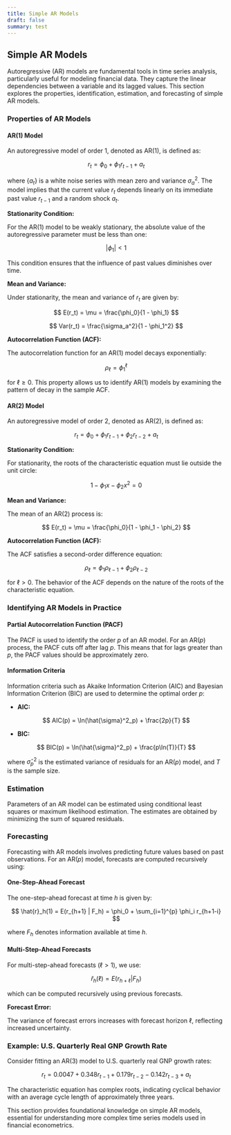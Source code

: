 ```yaml
---
title: Simple AR Models
draft: false
summary: test
---
```



<TOCInline toc={props.toc} asDisclosure />

## Simple AR Models

Autoregressive (AR) models are fundamental tools in time series analysis, particularly useful for modeling financial data. They capture the linear dependencies between a variable and its lagged values. This section explores the properties, identification, estimation, and forecasting of simple AR models.

### Properties of AR Models

#### AR(1) Model

An autoregressive model of order 1, denoted as AR(1), is defined as:

$$
r_t = \phi_0 + \phi_1 r_{t-1} + a_t
$$

where $\{a_t\}$ is a white noise series with mean zero and variance $\sigma_a^2$. The model implies that the current value $r_t$ depends linearly on its immediate past value $r_{t-1}$ and a random shock $a_t$.

**Stationarity Condition:**

For the AR(1) model to be weakly stationary, the absolute value of the autoregressive parameter must be less than one:

$$
|\phi_1| < 1
$$

This condition ensures that the influence of past values diminishes over time.

**Mean and Variance:**

Under stationarity, the mean and variance of $r_t$ are given by:

$$
E(r_t) = \mu = \frac{\phi_0}{1 - \phi_1}
$$

$$
Var(r_t) = \frac{\sigma_a^2}{1 - \phi_1^2}
$$

**Autocorrelation Function (ACF):**

The autocorrelation function for an AR(1) model decays exponentially:

$$
\rho_\ell = \phi_1^\ell
$$

for $\ell \geq 0$. This property allows us to identify AR(1) models by examining the pattern of decay in the sample ACF.

#### AR(2) Model

An autoregressive model of order 2, denoted as AR(2), is defined as:

$$
r_t = \phi_0 + \phi_1 r_{t-1} + \phi_2 r_{t-2} + a_t
$$

**Stationarity Condition:**

For stationarity, the roots of the characteristic equation must lie outside the unit circle:

$$
1 - \phi_1 x - \phi_2 x^2 = 0
$$

**Mean and Variance:**

The mean of an AR(2) process is:

$$
E(r_t) = \mu = \frac{\phi_0}{1 - \phi_1 - \phi_2}
$$

**Autocorrelation Function (ACF):**

The ACF satisfies a second-order difference equation:

$$
\rho_\ell = \phi_1 \rho_{\ell-1} + \phi_2 \rho_{\ell-2}
$$

for $\ell > 0$. The behavior of the ACF depends on the nature of the roots of the characteristic equation.

### Identifying AR Models in Practice

#### Partial Autocorrelation Function (PACF)

The PACF is used to identify the order $p$ of an AR model. For an AR($p$) process, the PACF cuts off after lag $p$. This means that for lags greater than $p$, the PACF values should be approximately zero.

#### Information Criteria

Information criteria such as Akaike Information Criterion (AIC) and Bayesian Information Criterion (BIC) are used to determine the optimal order $p$:

- **AIC:**

$$
AIC(p) = \ln(\hat{\sigma}^2_p) + \frac{2p}{T}
$$

- **BIC:**

$$
BIC(p) = \ln(\hat{\sigma}^2_p) + \frac{p\ln(T)}{T}
$$

where $\hat{\sigma}^2_p$ is the estimated variance of residuals for an AR($p$) model, and $T$ is the sample size.

### Estimation

Parameters of an AR model can be estimated using conditional least squares or maximum likelihood estimation. The estimates are obtained by minimizing the sum of squared residuals.

### Forecasting

Forecasting with AR models involves predicting future values based on past observations. For an AR($p$) model, forecasts are computed recursively using:

#### One-Step-Ahead Forecast

The one-step-ahead forecast at time $h$ is given by:

$$
\hat{r}_h(1) = E(r_{h+1} | F_h) = \phi_0 + \sum_{i=1}^{p} \phi_i r_{h+1-i}
$$

where $F_h$ denotes information available at time $h$.

#### Multi-Step-Ahead Forecasts

For multi-step-ahead forecasts ($\ell > 1$), we use:

$$
\hat{r}_h(\ell) = E(r_{h+\ell} | F_h)
$$

which can be computed recursively using previous forecasts.

**Forecast Error:**

The variance of forecast errors increases with forecast horizon $\ell$, reflecting increased uncertainty.

### Example: U.S. Quarterly Real GNP Growth Rate

Consider fitting an AR(3) model to U.S. quarterly real GNP growth rates:

$$
r_t = 0.0047 + 0.348 r_{t-1} + 0.179 r_{t-2} - 0.142 r_{t-3} + a_t
$$

The characteristic equation has complex roots, indicating cyclical behavior with an average cycle length of approximately three years.

This section provides foundational knowledge on simple AR models, essential for understanding more complex time series models used in financial econometrics.
